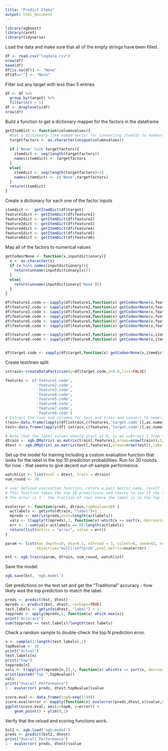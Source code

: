 ```yaml
---
title: "Predict Items"
output: html_document
---
```


```r
library(xgboost)
library(caret)
library(tidyverse)
```

Load the data and make sure that all of the empty strings have been filled.

```r
df <- read.csv("logdata.csv")
nrow(df)
head(df)
df[is.na(df)] <- "None"
df[df==""] <- "None"

```

Filter out any target with less than 5 entries
```r
df <- df %>% 
  group_by(target) %>% 
  filter(n() > 5)
df <- droplevels(df)
nrow(df)
```

Build a function to get a dictionary mapper for the factors in the dataframe

```r
getItemDict <- function(columnvalues){
  #Get a dictionary-like named vector for converting itemIds to numbers
  targetfactors <- as.character(unique(columnvalues))
  
  if ('None' %in% targetfactors){
    itemdict <- seq(length(targetfactors))
    names(itemdict) <- targetfactors
  }
  else{
    itemdict <- seq(length(targetfactors)+1)
    names(itemdict) <- c('None',targetfactors)
  }
  return(itemdict)
}


```


Create a dictionary for each one of the factor inputs

```r
itemdict <-  getItemDict(df$target)
feature1dict <- getItemDict(df$feature1)
feature2dict <- getItemDict(df$feature2)
feature3dict <- getItemDict(df$feature3)
feature4dict <- getItemDict(df$feature4)
feature5dict <- getItemDict(df$feature5)
feature6dict <- getItemDict(df$feature6)

```

Map all of the factors to numerical values

```r
getCodeorNone <- function(x,inputdictionary){
  x <- as.character(x)
  if (x %in% names(inputdictionary)){
    return(unname(inputdictionary[x]))
  }
  else{
    return(unname(inputdictionary['None']))
  }
}

df$feature1.code <- sapply(df$feature1,function(x) getCodeorNone(x,feature1dict)[1])
df$feature2.code <- sapply(df$feature2,function(x) getCodeorNone(x,feature2dict)[1])
df$feature3.code <- sapply(df$feature3,function(x) getCodeorNone(x,feature3dict)[1])
df$feature4.code <- sapply(df$feature4,function(x) getCodeorNone(x,feature4dict)[1])
df$feature5.code <- sapply(df$feature5,function(x) getCodeorNone(x,feature5dict)[1])
df$feature6.code <- sapply(df$feature6,function(x) getCodeorNone(x,feature6dict)[1])

df$feature7.code <- sapply(df$feature7,function(x) getCodeorNone(x,itemdict)[1])
df$feature8.code <- sapply(df$feature8,function(x) getCodeorNone(x,itemdict)[1])


df$target.code <- sapply(df$target,function(x) getCodeorNone(x,itemdict)[1])

```

Create test/train split


```r
intrain<-createDataPartition(y=df$target.code,p=0.8,list=FALSE)

features <- c('feature1.code',
              'feature2.code',
              'feature3.code',
              'feature4.code',
              'feature5.code',
              'feature6.code',
              'feature7.code',
              'feature8.code')
# Extract the rows and columns for test and train and convert to numeric (from int)
train<-data.frame(lapply(df[intrain,c(features,'target.code')],as.numeric))
test<-data.frame(lapply(df[-intrain,c(features,'target.code')],as.numeric))

# Note that the label values should start at 0, so we subtract 1 from the entire array
dtrain <- xgb.DMatrix( as.matrix(train[,features],nrows=nrow(train)),label=as.matrix(train[,'target.code'])-1)
dtest <- xgb.DMatrix( as.matrix(test[,features],nrows=nrow(test)),label=as.matrix(test[,'target.code'])-1)

```

Set up the model for training including a custom evaluation function that looks for the label in the top 10 prediction probabilities. Run for 30 rounds for now - that seems to give decent out-of-sample performence.

```r

watchlist <- list(eval = dtest, train = dtrain)
num_round <- 30

# user defined evaluation function, return a pair metric_name, result
# This function takes the top 10 predictions and checks to see if the target label is in that set.
# The error is 1 - the fraction of rows where the label is in the top 10.

evalerror <- function(preds, dtrain,topNvalue=10) {
  actlabels <- getinfo(dtrain, "label")+1
  mpreds <- matrix(preds,ncol=length(actlabels))
  vals <- t(apply(t(mpreds),1, function(x) which(x >= sort(x, decreasing=T)[topNvalue])[1:topNvalue]))
  err <- 1-sum(vals-actlabels == 0)/length(actlabels)
  return(list(metric = "error", value = err))
}

param <- list(max_depth=10, eta=0.1, nthread = 3, silent=0, seed=42, num_class=length(itemdict),
              objective='multi:softprob',eval_metric=evalerror) 

bst <- xgb.train(param, dtrain, num_round, watchlist)
```

Save the model.

```r
xgb.save(bst, 'xgb.model')

```

Get predictions on the test set and get the "Traditional" accuracy - how likely was the top prediction to match the label.

```r
preds <- predict(bst, dtest)
mpreds <- predict(bst, dtest, reshape=TRUE)
test.labels <- getinfo(dtest, "label") + 1
toppreds <- apply(mpreds,1, function(x) which.max(x))
print("Accuracy")
sum(toppreds == test.labels)/length(test.labels)
```

Check a random sample to double-check the top N prediction error.

```r
n <- sample(1:length(test.labels),1)
topNvalue <- 10
print("Actual")
test.labels[n]
print("Top")
toppreds[n]
vals <- t(apply(t(mpreds[n,]),1, function(x) which(x >= sort(x, decreasing=T)[topNvalue])[1:topNvalue]))
print(paste0("Top ",topNvalue))
vals
print("Overall Performance")
1 - evalerror( preds, dtest,topNvalue)$value
```


```r
score.eval <- data.frame(topN=seq(1:40))
score.eval$error <- mapply(function(x) evalerror(preds,dtest,x)$value,score.eval$topN)
ggplot(score.eval, aes(x=topN, y=error)) +
    geom_point() + ylim(0,1)     
```


Verify that the reload and scoring functions work.

```r
bst2 <- xgb.load('xgb.model')
preds <- predict(bst2, dtest)
print("Overall Performance")
1 - evalerror( preds, dtest)$value
```

